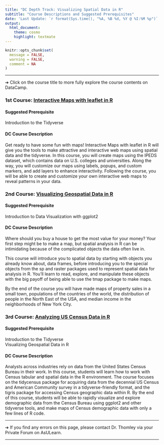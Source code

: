 ```yaml
---
title: "DC Depth Track: Visualizing Spatial Data in R"
subtitle: "Course Descriptions and Suggested Prerequisites"
date: 'Last Update: `r format(Sys.time(), "%A, %B %d, %Y @ %I:%M %p")`'
output: 
  html_document: 
    theme: cosmo
    highlight: textmate
---
```


```r
knitr::opts_chunk$set(
  message = FALSE,
  warning = FALSE,
  comment = NA
)
```

<hr>

&#10132; Click on the course title to more fully explore the course contents on DataCamp.

### **1st Course: [Interactive Maps with leaflet in R](https://learn.datacamp.com/courses/interactive-maps-with-leaflet-in-r)**

#### **Suggested Prerequisite**

Introduction to the Tidyverse

#### **DC Course Description**

Get ready to have some fun with maps! Interactive Maps with leaflet in R will give you the tools to make attractive and interactive web maps using spatial data and the tidyverse. In this course, you will create maps using the IPEDS dataset, which contains data on U.S. colleges and universities. Along the way, you will customize our maps using labels, popups, and custom markers, and add layers to enhance interactivity. Following the course, you will be able to create and customize your own interactive web maps to reveal patterns in your data.

### **2nd Course: [Visualizing Geospatial Data in R](https://learn.datacamp.com/courses/visualizing-geospatial-data-in-r)**

#### **Suggested Prerequisite**

Introduction to Data Visualization with ggplot2

#### **DC Course Description**

Where should you buy a house to get the most value for your money? Your first step might be to make a map, but spatial analysis in R can be intimidating because of the complicated objects the data often live in.

This course will introduce you to spatial data by starting with objects you already know about, data frames, before introducing you to the special objects from the sp and raster packages used to represent spatial data for analysis in R. You'll learn to read, explore, and manipulate these objects with the big payoff of being able to use the tmap package to make maps.

By the end of the course you will have made maps of property sales in a small town, populations of the countries of the world, the distribution of people in the North East of the USA, and median income in the neighborhoods of New York City.

### **3rd Course: [Analyzing US Census Data in R](https://app.datacamp.com/learn/courses/analyzing-us-census-data-in-r)**

#### **Suggested Prerequisite**

Introduction to the Tidyverse  
Visualizing Geospatial Data in R

#### **DC Course Description**

Analysts across industries rely on data from the United States Census Bureau in their work. In this course, students will learn how to work with Census tabular and spatial data in the R environment. The course focuses on the tidycensus package for acquiring data from the decennial US Census and American Community survey in a tidyverse-friendly format, and the tigris package for accessing Census geographic data within R. By the end of this course, students will be able to rapidly visualize and explore demographic data from the Census Bureau using ggplot2 and other tidyverse tools, and make maps of Census demographic data with only a few lines of R code.

<hr>

&#10132; If you find any errors on this page, please contact Dr. Thomley via your Private Forum on AsULearn.

<hr>
